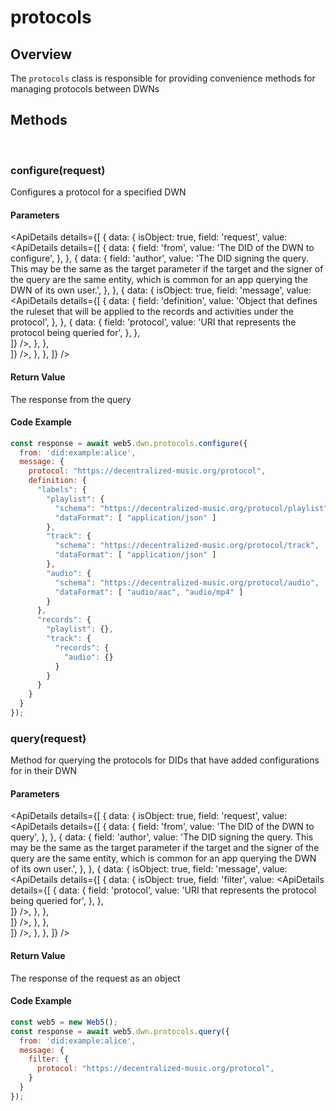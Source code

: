 
# protocols

## Overview
The `protocols` class is responsible for providing convenience methods for managing protocols between DWNs

<Divider type="slash"/>

<section class="api-docs">

## Methods

<br/>

### configure(request)

Configures a protocol for a specified DWN

#### Parameters

<ApiDetails
  details={[
    {
      data: {
        isObject: true,
        field: 'request',
        value: <ApiDetails
                details={[
                {
                    data: {
                        field: 'from',
                        value: 'The DID of the DWN to configure',
                    },
                },
                {
                    data: {
                        field: 'author',
                        value: 'The DID signing the query. This may be the same as the target parameter if the target and the signer of the query are the same entity, which is common for an app querying the DWN of its own user.',
                    },
                }, 
                {
                    data: {
                        isObject: true,
                        field: 'message',
                        value: <ApiDetails
                                details={[
                                {
                                    data: {
                                        field: 'definition',
                                        value: 'Object that defines the ruleset that will be applied to the records and activities under the protocol',
                                    },
                                },
                                {
                                    data: {
                                        field: 'protocol',
                                        value: 'URI that represents the protocol being queried for',
                                    },
                                },                              
                            ]}
                            />,
                    },
                },                                             
            ]}
            />,
      },
    },
  ]}
/>


#### Return Value

The response from the query

#### Code Example
```js
const response = await web5.dwn.protocols.configure({
  from: 'did:example:alice',
  message: {
    protocol: "https://decentralized-music.org/protocol",
    definition: {
      "labels": {
        "playlist": {
          "schema": "https://decentralized-music.org/protocol/playlist",
          "dataFormat": [ "application/json" ]
        },
        "track": {
          "schema": "https://decentralized-music.org/protocol/track",
          "dataFormat": [ "application/json" ]
        },
        "audio": {
          "schema": "https://decentralized-music.org/protocol/audio",
          "dataFormat": [ "audio/aac", "audio/mp4" ]
        }
      },
      "records": {
        "playlist": {},
        "track": {
          "records": {
            "audio": {}
          }
        }
      }
    }
  }
});

```

<Divider type="slash"/>

### query(request)

Method for querying the protocols for DIDs that have added configurations for in their DWN

#### Parameters

<ApiDetails
  details={[
    {
      data: {
        isObject: true,
        field: 'request',
        value: <ApiDetails
                details={[
                {
                    data: {
                        field: 'from',
                        value: 'The DID of the DWN to query',
                    },
                },
                {
                    data: {
                        field: 'author',
                        value: 'The DID signing the query. This may be the same as the target parameter if the target and the signer of the query are the same entity, which is common for an app querying the DWN of its own user.',
                    },
                }, 
                {
                    data: {
                        isObject: true,
                        field: 'message',
                        value: <ApiDetails
                                details={[
                                {
                                    data: {
                                        isObject: true,
                                        field: 'filter',
                                        value: <ApiDetails
                                                details={[
                                                {
                                                    data: {
                                                        field: 'protocol',
                                                        value: 'URI that represents the protocol being queried for',
                                                    },
                                                },                             
                                            ]}
                                            />,
                                    },
                                },                            
                            ]}
                            />,
                    },
                },                                             
            ]}
          />,
      },
    },
  ]}
/>


#### Return Value

The response of the request as an object

#### Code Example

```js
const web5 = new Web5();
const response = await web5.dwn.protocols.query({
  from: 'did:example:alice',
  message: {
    filter: {
      protocol: "https://decentralized-music.org/protocol",
    }
  }
});
```
</section>